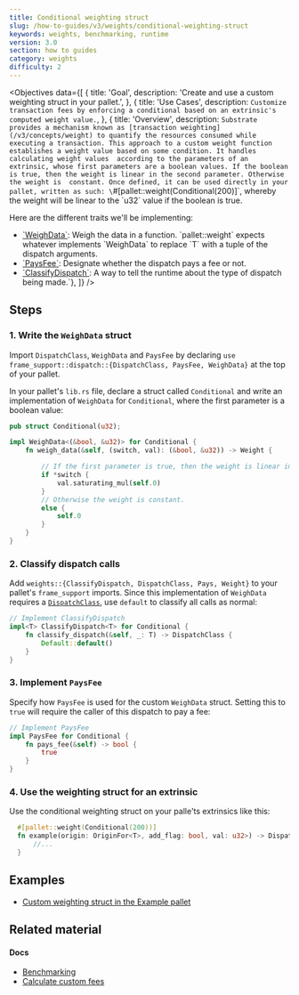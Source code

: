```yaml
---
title: Conditional weighting struct
slug: /how-to-guides/v3/weights/conditional-weighting-struct
keywords: weights, benchmarking, runtime
version: 3.0 
section: how to guides
category: weights
difficulty: 2
---
```


<Objectives
  data={[
    {
      title: 'Goal',
      description: 'Create and use a custom weighting struct in your pallet.',
    },
    {
      title: 'Use Cases',
      description:
        `Customize transaction fees by enforcing a conditional based on an extrinsic's computed weight value.`,
    },
    {
      title: 'Overview',
      description:
        `Substrate provides a mechanism known as [transaction weighting](/v3/concepts/weight) to quantify the
      resources consumed while executing a transaction. This approach to a custom weight function
      establishes a weight value based on some condition. It handles calculating weight values 
      according to the parameters of an extrinsic, whose first parameters are a boolean values.
      If the boolean is true, then the weight is linear in the second parameter. Otherwise the weight is 
      constant. Once defined, it can be used directly in your pallet, written as such: \`#[pallet::weight(Conditional(200)]\`,
      whereby the weight will be linear to the \`u32\` value if the boolean is true. 
      
Here are the different traits we'll be implementing:
  - [\`WeighData\`](/rustdocs/latest/frame_support/weights/trait.WeighData.html#impl-WeighData<T>-for-(Weight%2C%20DispatchClass%2C%20Pays)): Weigh the data in a function. 
    \`pallet::weight\` expects whatever implements \`WeighData<T>\` to replace \`T\` with a tuple of the dispatch arguments.
  - [\`PaysFee\`](rustdocs/latest/frame_support/weights/trait.PaysFee.html): Designate whether the dispatch pays a fee or not.
  - [\`ClassifyDispatch\`](/rustdocs//latest/frame_support/weights/trait.ClassifyDispatch.html): A way to tell the runtime about the type of dispatch being made.`},
  ]}
/>

## Steps

### 1. Write the `WeighData` struct

Import `DispatchClass`, `WeighData` and `PaysFee` by declaring `use frame_support::dispatch::{DispatchClass, PaysFee, WeighData}` 
at the top of your pallet.

In your pallet's `lib.rs` file, declare a struct called `Conditional` and write an implementation 
of `WeighData` for `Conditional`, where the first parameter is a boolean value:

```rust
pub struct Conditional(u32);

impl WeighData<(&bool, &u32)> for Conditional {
    fn weigh_data(&self, (switch, val): (&bool, &u32)) -> Weight {

        // If the first parameter is true, then the weight is linear in the second parameter.
        if *switch {
            val.saturating_mul(self.0)
        }
        // Otherwise the weight is constant.
        else {
            self.0
        }
    }
}
```

### 2. Classify dispatch calls

Add `weights::{ClassifyDispatch, DispatchClass, Pays, Weight}` to your pallet's `frame_support` imports.
Since this implementation of `WeighData` requires a [`DispatchClass`](/rustdocs/latest/frame_support/weights/enum.DispatchClass.html), use `default`
to classify all calls as normal:

```rust
// Implement ClassifyDispatch
impl<T> ClassifyDispatch<T> for Conditional {
    fn classify_dispatch(&self, _: T) -> DispatchClass {
        Default::default()
    }
}
```

### 3. Implement `PaysFee`

Specify how `PaysFee` is used for the custom `WeighData` struct. Setting this to `true` will require the
caller of this dispatch to pay a fee: 

```rust
// Implement PaysFee
impl PaysFee for Conditional {
    fn pays_fee(&self) -> bool {
        true
    }
}
```

### 4. Use the weighting struct for an extrinsic

Use the conditional weighting struct on your palle'ts extrinsics like this:

```rust
  #[pallet::weight(Conditional(200))]
  fn example(origin: OriginFor<T>, add_flag: bool, val: u32>) -> DispatchResult {
      //...
  }
```

## Examples

- [Custom weighting struct in the Example pallet](https://github.com/paritytech/substrate/blob/435f56edc14a3a7e895ff5370f6e5179dc547cc4/frame/example/src/lib.rs#L324-L349)

## Related material

#### Docs 

- [Benchmarking](/v3/runtime/benchmarking)
- [Calculate custom fees](/how-to-guides/v3/weights/calculate-fees)

